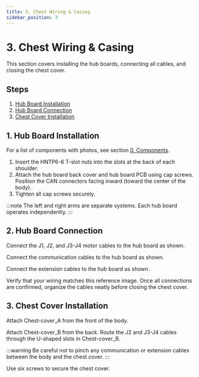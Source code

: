 ```yaml
---
title: 3. Chest Wiring & Casing
sidebar_position: 3
---
```



# 3. Chest Wiring & Casing

This section covers installing the hub boards, connecting all cables, and closing the chest cover.

## Steps

1. [Hub Board Installation](#1-hub-board-installation)
2. [Hub Board Connection](#2-hub-board-connection)
3. [Chest Cover Installation](#3-chest-cover-installation)

## 1. Hub Board Installation

For a list of components with photos, see section [0. Components](./0-components.mdx).

1. Insert the HNTP6-6 T-slot nuts into the slots at the back of each shoulder.
2. Attach the hub board back cover and hub board PCB using cap screws. Position the CAN connectors facing inward (toward the center of the body).
3. Tighten all cap screws securely.

<BlockImage src="hardware/wiring-and-casing-guide/hubboard-attaching.png" alt="Hub board installation" />

:::note
The left and right arms are separate systems. Each hub board operates independently.
:::

## 2. Hub Board Connection

Connect the J1, J2, and J3-J4 motor cables to the hub board as shown.

<BlockImage src="hardware/wiring-and-casing-guide/hubboard-motor-connection.png" alt="Motor cable connection" />

Connect the communication cables to the hub board as shown.

<BlockImage src="hardware/wiring-and-casing-guide/hubboard-commu-connection.png" alt="Communication cable connection" />

Connect the extension cables to the hub board as shown.

<BlockImage src="hardware/wiring-and-casing-guide/hubboard-extension-connection.png" alt="Extension cable connection" />

Verify that your wiring matches this reference image. Once all connections are confirmed, organize the cables neatly before closing the chest cover.

<BlockImage src="hardware/wiring-and-casing-guide/hubboard-wiring.png" alt="Complete hub board wiring" />

## 3. Chest Cover Installation

Attach Chest-cover_A from the front of the body.

<BlockImage src="hardware/wiring-and-casing-guide/chest-cover-closing-front.png" alt="Installing front chest cover" />

Attach Chest-cover_B from the back. Route the J2 and J3-J4 cables through the U-shaped slots in Chest-cover_B.

<BlockImage src="hardware/wiring-and-casing-guide/chest-cover-closing-back.png" alt="Installing back chest cover" />

:::warning
Be careful not to pinch any communication or extension cables between the body and the chest cover.
:::

Use six screws to secure the chest cover.

<BlockImage src="hardware/wiring-and-casing-guide/chest-cover-screw.png" alt="Chest cover screw locations" />